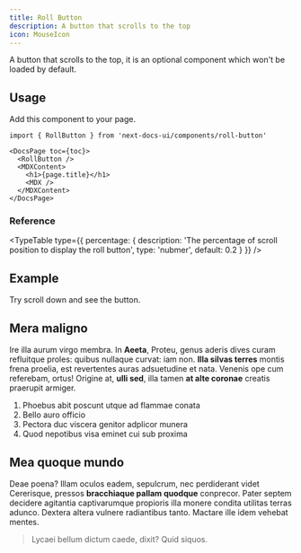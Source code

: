 ```yaml
---
title: Roll Button
description: A button that scrolls to the top
icon: MouseIcon
---
```



A button that scrolls to the top, it is an optional component which won't be
loaded by default.

## Usage

Add this component to your page.

```mdx title="app/docs/[[...slug]]/page.tsx"
import { RollButton } from 'next-docs-ui/components/roll-button'

<DocsPage toc={toc}>
  <RollButton />
  <MDXContent>
    <h1>{page.title}</h1>
    <MDX />
  </MDXContent>
</DocsPage>
```

### Reference

<TypeTable
  type={{
    percentage: {
      description:
        'The percentage of scroll position to display the roll button',
      type: 'nubmer',
      default: 0.2
    }
  }}
/>

## Example

Try scroll down and see the button.

<div className="p-4 bg-secondary text-secondary-foreground rounded-md">

## Mera maligno

Ire illa aurum virgo membra. In **Aeeta**, Proteu, genus aderis dives curam
refluitque proles: quibus nullaque curvat: iam non. **Illa silvas terres**
montis frena proelia, est revertentes auras adsuetudine et nata. Venenis ope cum
referebam, ortus! Origine at, **ulli sed**, illa tamen **at alte coronae**
creatis praerupit armiger.

1. Phoebus abit poscunt utque ad flammae conata
2. Bello auro officio
3. Pectora duc viscera genitor adplicor munera
4. Quod nepotibus visa eminet cui sub proxima

## Mea quoque mundo

Deae poena? Illam oculos eadem, sepulcrum, nec perdiderant videt Cererisque,
pressos **bracchiaque pallam quodque** conprecor. Pater septem decidere
agitantia captivarumque propioris illa monere condita utilitas terras adunco.
Dextera altera vulnere radiantibus tanto. Mactare ille idem vehebat mentes.

> Lycaei bellum dictum caede, dixit? Quid siquos.

</div>

<RollButton />
